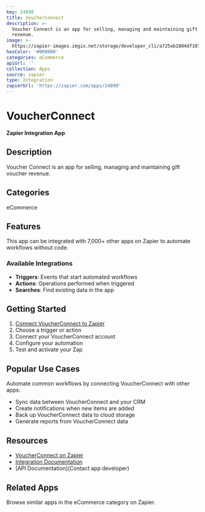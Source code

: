 ```yaml
---
key: 24890
title: VoucherConnect
description: >-
  Voucher Connect is an app for selling, managing and maintaining gift voucher
  revenue.
image: >-
  https://zapier-images.imgix.net/storage/developer_cli/a725ab1804df1075ba80217d0f5a7f19.png?auto=format%2Ccompress&ixlib=python-3.0.0&q=50
hexColor: '#000000'
categories: eCommerce
apiUrl: ''
collection: Apps
source: zapier
type: Integration
zapierUrl: 'https://zapier.com/apps/24890'
---
```

# VoucherConnect

**Zapier Integration App**

## Description

Voucher Connect is an app for selling, managing and maintaining gift voucher revenue.

## Categories

eCommerce

## Features

This app can be integrated with 7,000+ other apps on Zapier to automate workflows without code.

### Available Integrations

- **Triggers**: Events that start automated workflows
- **Actions**: Operations performed when triggered
- **Searches**: Find existing data in the app

## Getting Started

1. [Connect VoucherConnect to Zapier](https://zapier.com/apps/24890)
2. Choose a trigger or action
3. Connect your VoucherConnect account
4. Configure your automation
5. Test and activate your Zap

## Popular Use Cases

Automate common workflows by connecting VoucherConnect with other apps:

- Sync data between VoucherConnect and your CRM
- Create notifications when new items are added
- Back up VoucherConnect data to cloud storage
- Generate reports from VoucherConnect data

## Resources

- [VoucherConnect on Zapier](https://zapier.com/apps/24890)
- [Integration Documentation](https://zapier.com/apps/24890/integrations)
- [API Documentation](Contact app developer)

## Related Apps

Browse similar apps in the eCommerce category on Zapier.

